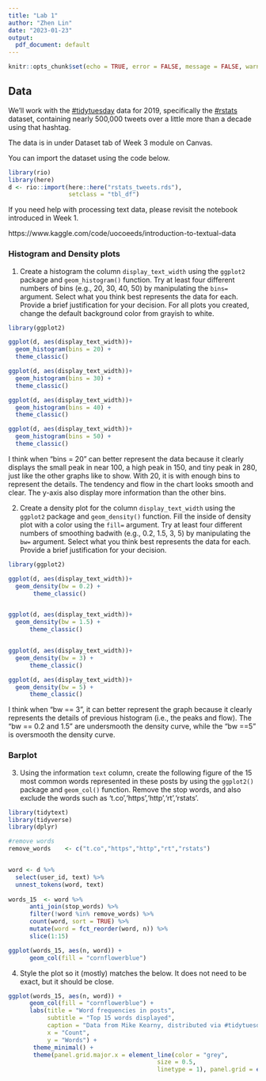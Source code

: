 ```yaml
---
title: "Lab 1"
author: "Zhen Lin"
date: "2023-01-23"
output:
  pdf_document: default
---
```


```r
knitr::opts_chunk$set(echo = TRUE, error = FALSE, message = FALSE, warning = FALSE)
```

## Data

We'll work with the [#tidytuesday](https://twitter.com/search?q=%23tidytuesday&src=tyah)  data for 2019, specifically the [#rstats](https://twitter.com/search?q=%23rstats&src=typd) dataset, containing nearly 500,000 tweets over a little more than a decade using that hashtag. 

The data is in under Dataset tab of Week 3 module on Canvas.

You can import the dataset using the code below.

```r
library(rio)
library(here)
d <- rio::import(here::here("rstats_tweets.rds"),
                 setclass = "tbl_df") 
```

If you need help with processing text data, please revisit the notebook introduced in Week 1.

https://www.kaggle.com/code/uocoeeds/introduction-to-textual-data

### Histogram and Density plots

1. Create a histogram the column `display_text_width` using the `ggplot2` package and `geom_histogram()` function. Try at least four different numbers of bins (e.g., 20, 30, 40, 50) by manipulating the `bins=` argument. Select what you think best represents the data for each. Provide a brief justification for your decision. For all plots you created, change the default background color from grayish to white.

```r

library(ggplot2)

ggplot(d, aes(display_text_width))+
  geom_histogram(bins = 20) + 
  theme_classic() 

ggplot(d, aes(display_text_width))+
  geom_histogram(bins = 30) +
  theme_classic()

ggplot(d, aes(display_text_width))+
  geom_histogram(bins = 40) +
  theme_classic() 

ggplot(d, aes(display_text_width))+
  geom_histogram(bins = 50) +
  theme_classic() 

```

I think when "bins = 20" can better represent the data because it clearly displays the small peak in near 100, a high peak in 150, and tiny peak in 280, just like the other graphs like to show. With 20, it is with enough bins to represent the details. The tendency and flow in the chart looks smooth and clear. The y-axis also display more information than the other bins.



2. Create a density plot for the column `display_text_width` using the `ggplot2` package and `geom_density()` function. Fill the inside of density plot with a color using the `fill=` argument. Try at least four different numbers of smoothing badwith (e.g., 0.2, 1.5, 3, 5) by manipulating the `bw=` argument. Select what you think best represents the data for each. Provide a brief justification for your decision.


```r
library(ggplot2)

ggplot(d, aes(display_text_width))+
  geom_density(bw = 0.2) +
       theme_classic() 


ggplot(d, aes(display_text_width))+
  geom_density(bw = 1.5) +
      theme_classic() 


ggplot(d, aes(display_text_width))+
  geom_density(bw = 3) +
      theme_classic() 

ggplot(d, aes(display_text_width))+
  geom_density(bw = 5) +
      theme_classic() 


```

I think when "bw == 3", it can better represent the graph because it clearly represents the details of previous histogram (i.e., the peaks and flow). The "bw == 0.2 and 1.5" are undersmooth the density curve, while the "bw ==5" is oversmooth the density curve. 


### Barplot

3. Using the information `text` column, create the following figure of the 15 most common words represented in these posts by using the `ggplot2()` package and `geom_col()` function. Remove the stop words, and also exclude the words such as 't.co','https','http','rt','rstats'.

```r
library(tidytext)
library(tidyverse)
library(dplyr)

#remove words
remove_words    <- c("t.co","https","http","rt","rstats")


word <- d %>% 
  select(user_id, text) %>%
  unnest_tokens(word, text)
  
words_15  <- word %>% 
      anti_join(stop_words) %>%
      filter(!word %in% remove_words) %>%
      count(word, sort = TRUE) %>%
      mutate(word = fct_reorder(word, n)) %>%
      slice(1:15) 

ggplot(words_15, aes(n, word)) +
      geom_col(fill = "cornflowerblue")

```


4. Style the plot so it (mostly) matches the below. It does not need to be exact, but it should be close.

```r

ggplot(words_15, aes(n, word)) +
      geom_col(fill = "cornflowerblue") +
      labs(title = "Word frequencies in posts",
           subtitle = "Top 15 words displayed",
           caption = "Data from Mike Kearny, distributed via #tidytuesday", 
           x = "Count", 
           y = "Words") +
       theme_minimal() +
       theme(panel.grid.major.x = element_line(color = "grey",
                                          size = 0.5,
                                          linetype = 1), panel.grid = element_blank()) 
```